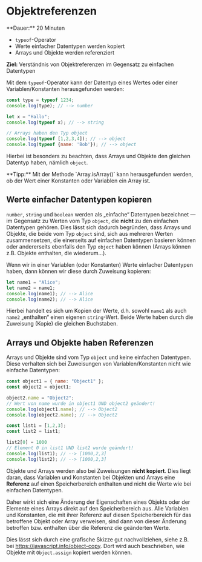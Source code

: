 
# Objektreferenzen

<Callout>
  **Dauer:** 20 Minuten

  - `typeof`-Operator
  - Werte einfacher Datentypen werden kopiert 
  - Arrays und Objekte werden referenziert

  **Ziel:** Verständnis von Objektreferenzen im Gegensatz zu einfachen Datentypen
</Callout>

Mit dem `typeof`-Operator kann der Datentyp 
eines Wertes oder einer Variablen/Konstanten
herausgefunden werden:

```js
const type = typeof 1234; 
console.log(type); // --> number

let x = "Hallo";
console.log(typeof x); // --> string

// Arrays haben den Typ object
console.log(typeof [1,2,3,4]); // --> object
console.log(typeof {name: 'Bob'}); // --> object
```

Hierbei ist besonders zu beachten, dass
Arrays und Objekte den gleichen Datentyp haben,
nämlich `object`. 

<Callout type="info">
**Tipp:** Mit der Methode `Array.isArray()` 
kann herausgefunden werden, ob der Wert 
einer Konstanten oder Variablen ein Array ist.
</Callout>

## Werte einfacher Datentypen kopieren

`number`, `string` und `boolean` werden
als „einfache“ Datentypen bezeichnet 
&mdash; im Gegensatz zu Werten vom Typ `object`,
die **nicht** zu den einfachen Datentypen gehören.
Dies lässt sich dadurch begründen, dass Arrays
und Objekte, die beide vom Typ `object` sind,
sich aus mehreren Werten zusammensetzen, die 
einerseits auf einfachen Datentypen basieren
können oder andererseits ebenfalls den Typ 
`object` haben können (Arrays können z.B. Objekte 
enthalten, die wiederum…).

Wenn wir in einer Variablen (oder Konstanten)
Werte einfacher Datentypen haben, dann können
wir diese durch Zuweisung kopieren:

```js
let name1 = "Alice";
let name2 = name1;
console.log(name1); // --> Alice
console.log(name2); // --> Alice
```

Hierbei handelt es sich um Kopien der
Werte, d.h. sowohl `name1` als auch `name2`
„enthalten“ einen eigenen `string`-Wert.
Beide Werte haben durch die Zuweisung (Kopie)
die gleichen Buchstaben.

## Arrays und Objekte haben Referenzen

Arrays und Objekte sind vom Typ `object`
und keine einfachen Datentypen. Diese verhalten
sich bei Zuweisungen von Variablen/Konstanten
nicht wie einfache Datentypen:

```js
const object1 = { name: "Object1" };
const object2 = object1;

object2.name = "Object2";
// Wert von name wurde in object1 UND object2 geändert!
console.log(object1.name); // --> Object2
console.log(object2.name); // --> Object2

const list1 = [1,2,3];
const list2 = list1;

list2[0] = 1000
// Element 0 in list1 UND list2 wurde geändert!
console.log(list1); // --> [1000,2,3]
console.log(list2); // --> [1000,2,3]
```

Objekte und Arrays werden also bei Zuweisungen
**nicht kopiert**. Dies liegt daran, dass 
Variablen und Konstanten bei Objekten und 
Arrays eine **Referenz** auf einen Speicherbereich
enthalten und nicht die Werte wie bei einfachen
Datentypen. 

Daher wirkt sich eine Änderung der Eigenschaften
eines Objekts oder der Elemente eines Arrays
direkt auf den Speicherbereich aus. Alle
Variablen und Konstanten, die mit ihrer Referenz
auf diesen Speicherbereich für das betroffene 
Objekt oder Array verweisen, sind dann von dieser 
Änderung betroffen bzw. enthalten über die 
Referenz die geänderten Werte.

Dies lässt sich durch eine grafische Skizze
gut nachvollziehen, siehe z.B. bei
https://javascript.info/object-copy. Dort
wird auch beschrieben, wie Objekte mit 
`Object.assign` kopiert werden können.


